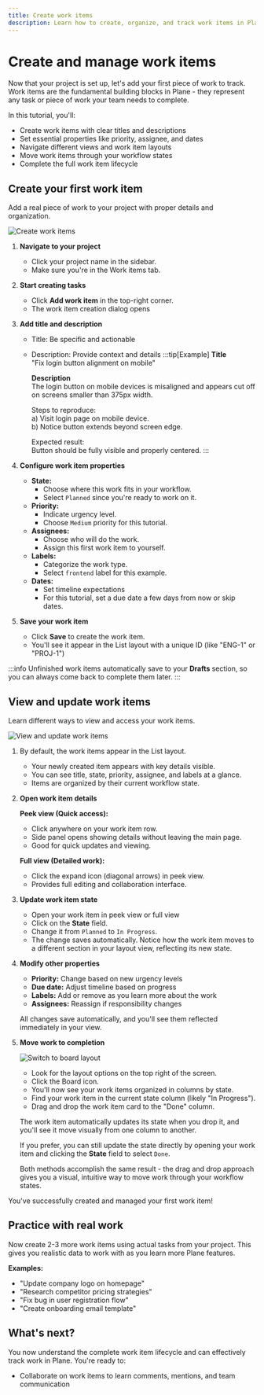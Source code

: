 ```yaml
---
title: Create work items
description: Learn how to create, organize, and track work items in Plane with titles, descriptions, priorities, assignments, and workflow states.
---
```


# Create and manage work items
Now that your project is set up, let's add your first piece of work to track. Work items are the fundamental building blocks in Plane - they represent any task or piece of work your team needs to complete.

In this tutorial, you'll:

- Create work items with clear titles and descriptions
- Set essential properties like priority, assignee, and dates
- Navigate different views and work item layouts
- Move work items through your workflow states
- Complete the full work item lifecycle

## Create your first work item
Add a real piece of work to your project with proper details and organization.

![Create work items](https://media.docs.plane.so/tutorials/create-work-items.webp#center)

1. **Navigate to your project**
    - Click your project name in the sidebar.
    - Make sure you're in the Work items tab.

2. **Start creating tasks**
    - Click **Add work item** in the top-right corner.
    - The work item creation dialog opens

3. **Add title and description**
    - Title: Be specific and actionable
    - Description: Provide context and details
        :::tip[Example]
        **Title**  
        "Fix login button alignment on mobile"

        **Description**  
        The login button on mobile devices is misaligned and appears cut off on screens smaller than 375px width. 

        Steps to reproduce:  
            a) Visit login page on mobile device.   
            b) Notice button extends beyond screen edge.

        Expected result:   
            Button should be fully visible and properly centered.
        :::

4. **Configure work item properties**
   - **State:** 
        - Choose where this work fits in your workflow.
        - Select `Planned` since you're ready to work on it.
   - **Priority:** 
        -  Indicate urgency level.
        - Choose `Medium` priority for this tutorial.
   - **Assignees:** 
        - Choose who will do the work.
        - Assign this first work item to yourself.
   - **Labels:** 
        - Categorize the work type.
        - Select `frontend` label for this example.
   - **Dates:** 
        - Set timeline expectations
        - For this tutorial, set a due date a few days from now or skip dates.

5. **Save your work item**
   - Click **Save** to create the work item.
   - You'll see it appear in the List layout with a unique ID (like "ENG-1" or "PROJ-1")

:::info
Unfinished work items automatically save to your **Drafts** section, so you can always come back to complete them later.
:::

## View and update work items
Learn different ways to view and access your work items.

![View and update work items](https://media.docs.plane.so/tutorials/view-and-update-work-items.webp#center)

1. By default, the work items appear in the List layout.
   - Your newly created item appears with key details visible.
   - You can see title, state, priority, assignee, and labels at a glance.
   - Items are organized by their current workflow state.

2. **Open work item details**

   **Peek view (Quick access):**
   - Click anywhere on your work item row.
   - Side panel opens showing details without leaving the main page.
   - Good for quick updates and viewing.

   **Full view (Detailed work):**
   - Click the expand icon (diagonal arrows) in peek view.
   - Provides full editing and collaboration interface.

3. **Update work item state**
    - Open your work item in peek view or full view
    - Click on the **State** field.
    - Change it from `Planned` to `In Progress`.
    - The change saves automatically. Notice how the work item moves to a different section in your layout view, reflecting its new state.

4. **Modify other properties**
   - **Priority:** Change based on new urgency levels
   - **Due date:** Adjust timeline based on progress
   - **Labels:** Add or remove as you learn more about the work
   - **Assignees:** Reassign if responsibility changes

    All changes save automatically, and you'll see them reflected immediately in your view.

4. **Move work to completion**

    ![Switch to board layout](https://media.docs.plane.so/tutorials/switch-to-board-layout.webp#center)

    - Look for the layout options on the top right of the screen.
    - Click the Board icon. 
    - You'll now see your work items organized in columns by state.
    - Find your work item in the current state column (likely "In Progress").
    - Drag and drop the work item card to the "Done" column.

    The work item automatically updates its state when you drop it, and you'll see it move visually from one column to another.

    If you prefer, you can still update the state directly by opening your work item and clicking the **State** field to select `Done`.

    Both methods accomplish the same result - the drag and drop approach gives you a visual, intuitive way to move work through your workflow states.

You've successfully created and managed your first work item! 

## Practice with real work
Now create 2-3 more work items using actual tasks from your project. This gives you realistic data to work with as you learn more Plane features.

**Examples:**
- "Update company logo on homepage"
- "Research competitor pricing strategies"  
- "Fix bug in user registration flow"
- "Create onboarding email template"

## What's next?
You now understand the complete work item lifecycle and can effectively track work in Plane.
 You're ready to:

- Collaborate on work items to learn comments, mentions, and team communication

